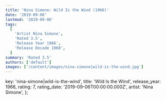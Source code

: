 ```yaml
---
title: 'Nina Simone: Wild Is the Wind (1966)'
date: '2019-09-06'
lastmod: '2019-09-06'
tags:
  [
    'Artist Nina Simone',
    'Rated 3.5',
    'Release Year 1966',
    'Release Decade 1960',
  ]
summary: 'Rated 3.5'
authors: ['default']
images: ['/content/images/nina-simone|wild-is-the-wind.jpg']
---
```


  key: 'nina-simone|wild-is-the-wind',
  title: 'Wild Is the Wind',
  release_year: 1966,
  rating: 7,
  rating_date: '2019-09-06T00:00:00.000Z',
  artist: 'Nina Simone',
};

<MusicRating data={data} />
